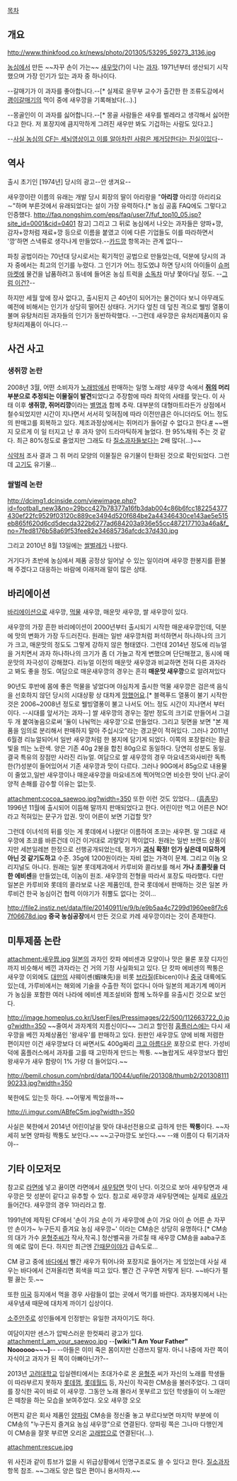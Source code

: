 [[목차]]
== 개요 ==
http://www.thinkfood.co.kr/news/photo/201305/53295_59273_3136.jpg

[[농심]]에서 만든  ~~자꾸 손이 가는~~ [[새우]]맛(?)이 나는 [[과자]]. 1971년부터 생산되기 시작했으며 가장 인기가 있는 과자 중 하나이다.

--갈매기가 이 과자를 좋아합니다.--[* 실제로 윤무부 교수가 출간한 한 조류도감에서 [[괭이갈매기]]의 먹이 중에 새우깡을 기록해놨다(...).] 

--몽골인이 이 과자를 싫어합니다.--[* 몽골 사람들은 새우를 벌레라고 생각해서 싫어한다고 한다. 저 포장지에 큼지막하게 그려진 새우만 봐도 기겁하는 사람도 있다고.]

--[http://gall.dcinside.com/board/view/?id=d_fighter_new&no=9419043&exception_mode=best 사실 농심의 CF는 세뇌영상이고 이를 알아차린 사람은 제거당한다는 진실이있다]--

== 역사 ==
{{{#!html
<iframe width="560" height="315" src="//www.youtube.com/embed/zOFq9JeWLkQ" frameborder="0" allowfullscreen></iframe>
}}}
출시 초기인 [1974년] 당시의 광고--안 생겨요--

새우깡이란 이름의 유래는 개발 당시 회장의 딸이 아리랑을 "'''아리깡''' 아리깡 아리리요∼"하며 부른것에서 유래되었다는 설이 가장 유력하다.[* 농심 공홈 FAQ에도 그렇다고 인증했다. http://faq.nongshim.com/eps/faq/user7/fuf_top10_05.jsp?site_id=0001&cid=0401 참고] 그리고 그 뒤로 농심에서 나오는 과자들은 양파+깡, 감자+깡처럼 재료+깡 등으로 이름을 붙였고 이에 다른 기업들도 이를 따라하면서 '깡'하면 스낵류로 생각나게 만들었다.--[[카드깡]] 항목과는 관계 없다--

파칭 공법이라는 70년대 당시로서는 획기적인 공법으로 만들었는데, 덕분에 당시의 과자 중에서는 최고의 인기를 누렸다. 그 인기가 어느 정도였냐 하면 당시의 아이들이 [[슈퍼마켓]]에 물건을 납품하려고 동네에 들어온 농심 트럭을 [[소독차]] 마냥 쫓아다닐 정도. --[[허니버터칩|그럼 이건?]]--

하지만 세월 앞에 장사 없다고, 출시된지 근 40년이 되어가는 물건이다 보니 아무래도 예전에 비해서는 인기가 상당히 떨어진 상태다. 거기다 엎친 데 덮친 격으로 웰빙 열풍이 불며 유탕처리된 과자들의 인기가 동반하락했다. --그런데 새우깡은 유처리제품이지 유탕처리제품이 아니다.--

== 사건 사고 ==
=== 생쥐깡 논란 ===
2008년 3월, 어떤 소비자가 [[노래방]]에서 판매하는 일명 노래방 새우깡 속에서 '''[[쥐]]의 머리부분으로 추정되는 이물질이 발견'''되었다고 주장함에 따라 최악의 사태를 맞는다. 이 사태 이후 '''생쥐깡, 쥐머리깡'''이라는 [[별명]]과 함께 추락. 대부분의 대형마트라든가 상점에서 철수되었지만 시간이 지나면서 서서히 잊혀짐에 따라 이전만큼은 아니더라도 어느 정도의 판매고를 회복하고 있다. 제조과정상에서는 쥐머리가 들어갈 수 없다고 한다.[http://www.kfda.go.kr/index.kfda?mid=56&seq=1412&cmd=v #] ~~왠지 모르게 이 일 터지고 난 후 과자 양이 드라마틱하게 늘었다. 한 95%채워 주는 것 같다. 최근 80%정도로 줄었지만 그래도 타 [[질소과자]]들보다는 2배 많다(...)~~

[[식약처]] 조사 결과 그 쥐 머리 모양의 이물질은 유기물이 탄화된 것으로 확인되었다. 그런데 [[고기]]도 유기물...

=== 쌀벌레 논란 ===
http://dcimg1.dcinside.com/viewimage.php?id=football_new3&no=29bcc427b78377a16fb3dab004c86b6fcc182254377430ef22fc9529f03120c889ce3494d520f684be2a44346430ce143ae5e515eb865f620d6cd5decda322b6277ad684203a936e55cc4872177103a46a&f_no=7fed8176b58a69f53fee82e34685736afcdc37d430.jpg

그리고 2010년 8월 13일에는 [[쌀벌레]]가 나왔다.

거기다가 초반에 농심에서 제품 공정상 일어날 수 있는 일이라며 새우깡 한봉지를 환불해 주겠다고 대응하는 바람에 이래저래 말이 많은 상태. 

== 바리에이션 ==
[[바리에이션]]으로 새우깡, [[먹물]] 새우깡, 매운맛 새우깡, 쌀 새우깡이 있다. 

새우깡의 가장 흔한 바리에이션이 2000년부터 출시되기 시작한 매운새우깡인데, 덕분에 맛의 변화가 가장 두드러진다. 원래는 일반 새우깡처럼 퍼석하면서 하나하나의 크기가 크고, 매운맛의 정도도 그렇게 강하지 않은 형태였다. 그런데 2014년 정도에 리뉴얼을 거치면서 과자 하나하나의 크기가 좀 더 가늘고 작게 변했으며 단단해졌고, 동시에 매운맛의 자극성이 강해졌다. 리뉴얼 이전의 매운맛 새우깡과 비교하면 전혀 다른 과자라고 봐도 좋을 정도. 여담으로 매운새우깡의 경우는 흔히 '''매운맛 새우깡'''으로 알려져있다

90년도 후반에 몸에 좋은 먹물을 넣었다며 야심차게 출시한 먹물 새우깡은 검은색 음식을 선호하지 않던 당시의 시대상황 상 대차게 [[망했어요]].[* 블랙푸드 열풍이 불기 시작한 것은 2006~2008년 정도로 웰빙열풍이 불고 나서도 어느 정도 시간이 지나면서 부터이다. --시대를 앞서가는 과자--] 쌀 새우깡의 경우는 절반 정도의 크기로 만들어서 그걸 두 개 붙여놓음으로써 '둘이 나눠먹는 새우깡'으로 만들었다. 그리고 뒷면을 보면 "본 제품을 임의로 분리해서 판매하지 말아 주십시오"라는 경고문이 적혀있다. 그러나 2011년 6월경 리뉴얼되어서 일반 새우깡처럼 한 봉지에 담기게 되었다. 이쪽의 포장컬러는 황금빛을 띄는 노란색. 양은 기존 40g 2봉을 합친 80g으로 동일하다. 당연히 성분도 동일. 결국 특유의 장점만 사라진 리뉴얼.
여담으로 쌀 새우깡의 경우 마요네즈와사비란 독특한(?)성분이 들어있어서 기존 새우깡과 맛이 다르다. 
그러나 90G에서 85g으로 내용물이 줄었고,일반 새우깡이나 매운새우깡을 마요네즈에 찍어먹으면 비슷한 맛이 난다.굳이 양적 손해를 감수할 이유는 없는듯.

attachment:cocoa_saewoo.jpg?width=350
또한 이런 것도 있었다... ([[흠좀무]]) 1996년 11월에 출시되어 이듬해 말까지 판매되었다고 한다. 어린이만 먹고 어른은 NO! 라고 적혀있는 문구가 압권. 맛이 어른이 보면 기겁할 맛? 

그런데 이녀석의 뒤를 잇는 게 롯데에서 나왔다! 이름하여 초코는 새우편. 말 그대로 새우깡에 초코를 바른건데 이건 이거대로 괴랄맞기 짝이없다. 원래는 일반 브랜드 상품이지만 세븐일레븐 한정으로 선행공개되었는데, 평가가 '''[[괴식]] 확정! 인가 싶은데 미묘하게 아닌 것 같기도하고''' 수준. 35g에 1200원이라는 자비 없는 가격이 문제. 그리고 이놈 오리지널도 아니다. 원래는 일본 롯데제과에서 카루비와 콜라보를 해서 '''가나 초콜릿을 더한 에비센'''을 만들었는데, 이놈이 원조. 새우깡의 전형을 따라서 포장도 따라했다. 다만 일본은 카루비와 롯데의 콜라보로 나온 제품인데, 한국 롯데에서 판매하는 것은 일본 카루비건 한국 농심이건 협력 이야기가 쥐뿔도 없다는 것이...  

http://file2.instiz.net/data/file/20140911/e/9/b/e9b5aa4c7299d1960ee8f7c67f06678d.jpg
'''중국 농심공장'''에서 만든 것으로 카레 새우깡이라는 것이 존재한다. 
== 미투제품 논란 ==
attachment:새우짭.jpg
[[일본]]의 과자인 캇파 에비센과 모양이나 맛은 물론 포장 디자인까지 비슷해서 베낀 과자라는 건 거의 기정 사실화되고 있다. 단 캇파 에비센의 짝퉁은 새우깡 이외에도 [[대만]]의 샤웨이셴(蝦味先)을 비롯 [[브라질]](Ebicen)이나 [[중국]] 대륙에도 있는데, 가루비에서는 해외에 기술을 수출한 적이 없다니 아마 일본의 제과기계 메이커가 농심을 포함한 여러 나라에 에비센 제조설비와 함께 노하우를 유출시킨 것으로 보인다. 

http://image.homeplus.co.kr/UserFiles/Pressimages/22/500/112663722_0.jpg?width=350
~~줄여서 과자계의 지름신이다~~
그리고 할인점 [[홈플러스]]에는 다시 새우깡을 베낀 자체상품인 '왕새우'를 판매하고 있다. 원판인 새우깡도 양에 비해 저렴한 편이지만 이건 새우깡보다 더 싸면서도 400g짜리 [[크고 아름다운]] 포장으로 판다. 가성비 덕에 홈플러스에서 과자를 고를 때 고민하게 만드는 짝퉁. ~~놀랍게도 새우깡보다 짭인 왕새우가 새우 함량이 1% 가량 더 들어있다.~~

http://bemil.chosun.com/nbrd/data/10044/upfile/201308/thumb2/20130811190233.jpg?width=350

북한에도 있는듯 하다. ~~어떻게 찍었을까~~ 

http://i.imgur.com/ABfeC5m.jpg?width=350

사실은 북한에서 2014년 어린이날을 맞아 대내선전용으로 급하게 만든 '''짝퉁'''이다. ~~자세히 보면 양파링 짝퉁도 보인다.~~ ~~고구마깡도 보인다.~~ --왜 이름이 다 튀기과자야--
== 기타 이모저모 ==
참고로 [[라면]]에 넣고 끓이면 라면에서 [[새우탕면]] 맛이 난다. 이것으로 보아 새우탕면과 새우깡은 맛 성분이 같다고 유추할 수 있다. 참고로 새우깡과 새우탕면에는 실제로 [[새우]]가 들어간다. 새우깡의 경우 1마리라고 함.

{{{#!html
<object width="420" height="315"><param name="movie" value="http://www.youtube.com/v/UEUcG3w1X5M?version=3&amp;hl=en_GB&amp;rel=0"></param><param name="allowFullScreen" value="true"></param><param name="allowscriptaccess" value="always"></param><embed src="http://www.youtube.com/v/UEUcG3w1X5M?version=3&amp;hl=en_GB&amp;rel=0" type="application/x-shockwave-flash" width="420" height="315" allowscriptaccess="always" allowfullscreen="true"></embed></object>
}}}

1991년에 제작된 CF에서 '손이 가요 손이 가 새우깡에 손이 가요 아이 손 어른 손 자꾸만 손이가~ 누구든지 즐겨요 농심 새우깡~' 이라는 CM송은 상당히 유명하다.[* CM송의 대가 가수 [[윤형주]]씨가 작사,작곡.] 청산별곡을 가르칠 때 새우깡 CM송을 aaba구조의 예로 많이 든다. 하지만 최근엔 [[간때문이야]]가 급속도로...

CM 광고 중에 [[바다]]에서 빨간 새우가 튀어나와 포장지로 들어가는 게 있었는데 사실 새우는 바다에서 건져올리면 회색을 띠고 있다. 빨간 건 구우면 저렇게 된다. ~~바다가 펄펄 끓는 듯.~~

또한 [[미국]] 등지에서 먹을 경우 사람들이 없는 곳에서 먹기를 바란다. 과자봉지에서 나는 새우냄새 때문에 대차게 까이기 십상이다.

[[소주]]안주로 성인들에게 인정받는 유일한 과자이기도 하다.

여담이지만 센스가 압박스러운 한컷짜리 광고가 있다.
attachment:I_am_your_saewoo.jpg
--'''[wiki:"I Am Your Father" Noooooo~~~]'''-- --아들은 이미 죽은 몸이지만 신경쓰지 말자. 아니 나중에 자란 쪽이 자식이고 과자가 된 쪽이 아빠아닌가?--

2013년 [[고려대학교]] 입실렌티에서는 초대가수로 온 [[윤형주]] 씨가 자신의 노래를 학생들이 따라부르지 못하자 [[롯데]][[껌]], [[롯데월드]] 등, 자신이 작곡한 CM송을 불러주었다. 그 대미를 장식한 곡이 바로 이 새우깡. 그동안 노래 몰라서 못부르고 있던 학생들이 이 노래만은 떼창을 하는 모습을 보여주었다. 오오 새우깡 오오

{{{#!html
<object width="560" height="315" data="http://www.youtube.com/embed/x0MCatGRZGc?rel=0" frameborder="0" allowfullscreen></object>
}}}

어쩐지 같은 회사 제품인 [[양파링]] CM송을 정신줄 놓고 부르다보면 마지막 부분에 이 CM송의 "누구든지 즐겨요 농심 새우깡"으로 연결된다. 양파링 쪽은 그나마 다행인게 이 CM송을 잘못 부르면 오리온 [[고래밥]]으로 연결된다(...).

attachment:rescue.jpg

위 사진과 같이 튜브가 없을 시 위급상황에서 인명구조로도 쓸 수 있다고 한다. [[질소과자]] 항목 참조.
~~그래도 양은 많은 편이니 용서하자.~~
